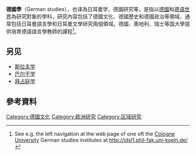 {{refimprove|time=2015-12-24T03:15:47+00:00}}
'''德國學'''（German studies），也译為日耳曼学、德國研究等，是指以[[德國|德國]]和[[德语国家和地区列表|德语世界]]為研究對象的學科，研究內容包括了德國文化、德國歷史和德國政治等領域，通常包括日耳曼語言學和日耳曼文學研究兩個領域。德國、奧地利、瑞士等国大學提供培育德語語言學教師的課程<ref>See e.g. the left navigation at the web page of one oft the [[Cologne_University|Cologne University]] German studies institutes at http://idsl1.phil-fak.uni-koeln.de/ {{Wayback|url=http://idsl1.phil-fak.uni-koeln.de/ |date=20150317080532 }}</ref>。

==另见==
* [[斯拉夫学|斯拉夫学]]
* [[巴尔干学|巴尔干学]]
* [[拜占庭學|拜占庭学]]

==參考資料==
<references />
[[Category:德國文化|Category:德國文化]]
[[Category:欧洲研究|Category:欧洲研究]]
[[Category:区域研究|Category:区域研究]]